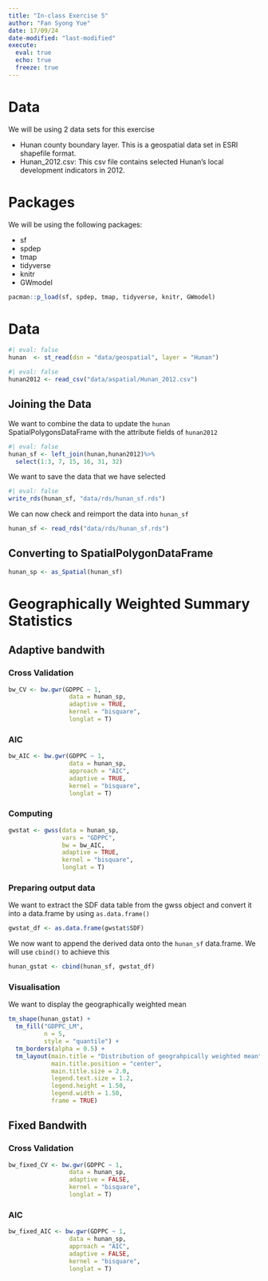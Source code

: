 ```yaml
---
title: "In-class Exercise 5"
author: "Fan Syong Yue"
date: 17/09/24
date-modified: "last-modified"
execute:
  eval: true
  echo: true
  freeze: true
---
```


# Data

We will be using 2 data sets for this exercise

-   Hunan county boundary layer. This is a geospatial data set in ESRI shapefile format.
-   Hunan_2012.csv: This csv file contains selected Hunan’s local development indicators in 2012.

# Packages

We will be using the following packages:

-   sf
-   spdep
-   tmap
-   tidyverse
-   knitr
-   GWmodel

```r
pacman::p_load(sf, spdep, tmap, tidyverse, knitr, GWmodel)
```

# Data


```r
#| eval: false
hunan  <- st_read(dsn = "data/geospatial", layer = "Hunan")
```

```r
#| eval: false
hunan2012 <- read_csv("data/aspatial/Hunan_2012.csv")
```

## Joining the Data

We want to combine the data to update the `hunan` SpatialPolygonsDataFrame with the attribute fields of `hunan2012`

```r
#| eval: false
hunan_sf <- left_join(hunan,hunan2012)%>%
  select(1:3, 7, 15, 16, 31, 32)
```

We want to save the data that we have selected
```r
#| eval: false
write_rds(hunan_sf, "data/rds/hunan_sf.rds")
```

We can now check and reimport the data into `hunan_sf`

```r
hunan_sf <- read_rds("data/rds/hunan_sf.rds")
```

## Converting to SpatialPolygonDataFrame
```r
hunan_sp <- as_Spatial(hunan_sf)
```

# Geographically Weighted Summary Statistics
## Adaptive bandwith

### Cross Validation
```r
bw_CV <- bw.gwr(GDPPC ~ 1,
                 data = hunan_sp,
                 adaptive = TRUE,
                 kernel = "bisquare",
                 longlat = T)
```
### AIC
```r
bw_AIC <- bw.gwr(GDPPC ~ 1,
                 data = hunan_sp,
                 approach = "AIC",
                 adaptive = TRUE,
                 kernel = "bisquare",
                 longlat = T)
```

### Computing
```r
gwstat <- gwss(data = hunan_sp,
               vars = "GDPPC",
               bw = bw_AIC,
               adaptive = TRUE,
               kernel = "bisquare",
               longlat = T)
```

### Preparing output data
We want to extract the SDF data table from the gwss object and convert it into a data.frame by using `as.data.frame()`
```r
gwstat_df <- as.data.frame(gwstat$SDF)
```

We now want to append the derived data onto the `hunan_sf` data.frame. We will use `cbind()` to achieve this
```r
hunan_gstat <- cbind(hunan_sf, gwstat_df)
```
### Visualisation
We want to display the geographically weighted mean
```r
tm_shape(hunan_gstat) +
  tm_fill("GDPPC_LM",
          n = 5,
          style = "quantile") +
  tm_borders(alpha = 0.5) +
  tm_layout(main.title = "Distribution of geograhpically weighted mean",
            main.title.position = "center",
            main.title.size = 2.0,
            legend.text.size = 1.2,
            legend.height = 1.50,
            legend.width = 1.50,
            frame = TRUE)
```



## Fixed Bandwith

### Cross Validation

```r
bw_fixed_CV <- bw.gwr(GDPPC ~ 1,
                 data = hunan_sp,
                 adaptive = FALSE,
                 kernel = "bisquare",
                 longlat = T)
```

### AIC
```r
bw_fixed_AIC <- bw.gwr(GDPPC ~ 1,
                 data = hunan_sp,
                 approach = "AIC",
                 adaptive = FALSE,
                 kernel = "bisquare",
                 longlat = T)
```

